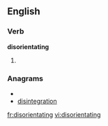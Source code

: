 
==English==

===Verb===
'''disorientating'''

# {{present participle of|[[disorientate]]}}

===Anagrams===
* {{alphagram|adegiiinnorstt}}
* [[disintegration#English|disintegration]]


[[fr:disorientating]]
[[vi:disorientating]]
